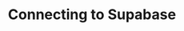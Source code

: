 ---
title: "Connecting to Supabase"
sidebarTitle: "Supabase"
description: "How to connect Sequin to your Supabase project."
---